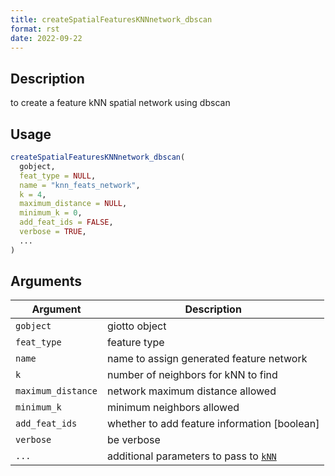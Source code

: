 ```yaml
--- 
title: createSpatialFeaturesKNNnetwork_dbscan 
format: rst 
date: 2022-09-22 
--- 
```


## Description

to create a feature kNN spatial network using dbscan


## Usage

```r
createSpatialFeaturesKNNnetwork_dbscan(
  gobject,
  feat_type = NULL,
  name = "knn_feats_network",
  k = 4,
  maximum_distance = NULL,
  minimum_k = 0,
  add_feat_ids = FALSE,
  verbose = TRUE,
  ...
)
```


## Arguments

Argument      |Description
------------- |----------------
`gobject`     |     giotto object
`feat_type`     |     feature type
`name`     |     name to assign generated feature network
`k`     |     number of neighbors for kNN to find
`maximum_distance`     |     network maximum distance allowed
`minimum_k`     |     minimum neighbors allowed
`add_feat_ids`     |     whether to add feature information [boolean]
`verbose`     |     be verbose
`...`     |     additional parameters to pass to [`kNN`](#knn)



